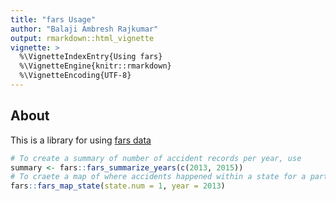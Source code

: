 ```yaml
---
title: "fars Usage"
author: "Balaji Ambresh Rajkumar"
output: rmarkdown::html_vignette
vignette: >
  %\VignetteIndexEntry{Using fars}
  %\VignetteEngine{knitr::rmarkdown}
  %\VignetteEncoding{UTF-8}
---
```


## About
This is a library for using [fars data](https://www.nhtsa.gov/research-data/fatality-analysis-reporting-system-fars)

```r
# To create a summary of number of accident records per year, use
summary <- fars::fars_summarize_years(c(2013, 2015))
# To craete a map of where accidents happened within a state for a particular year, use
fars::fars_map_state(state.num = 1, year = 2013)
```
